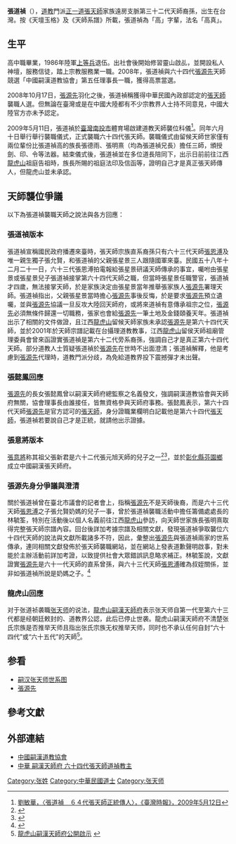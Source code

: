 
'''張道禎'''（{{bd|1966年||||Z張}}），[[道教|道教]]門派[[正一道|正一道]][[張天師|張天師]]家族遠房支脈第三十二代天師裔孫，出生在台灣。按《天壇玉格》及《天師系譜》所載，張道禎為「高」字輩，法名「高真」。

==生平==
高中職畢業，1986年陸軍[[上等兵|上等兵]]退伍。出社會後開始修習靈山啟乩，並開設私人神壇，服務信徒，踏上宗教服務業一職。2008年，張道禎與六十四代[[張源先|張源先]]天師競選「中國嗣漢道教協會」第五任理事長一職，獲得高票當選。

2008年10月17日，[[張源先|張源先]]羽化之後，張道禎稱獲得中華民國內政部認定的[[張天師|張天師]]襲職人選。但無論在臺灣或是在中國大陸都有不少宗教界人士持不同意見，中國大陸官方亦未予認定。

2009年5月11日，張道禎於[[臺灣|臺灣]][[南投市|南投市]]體育場啟建道教天師襲位科儀<ref>[http://www.twtimes.com.tw/html/modules/news/article.php?storyid=42521 劉敏華，〈張道禎　６４代張天師正統傳人〉，《臺灣時報》，2009年5月12日]{{dead link|date=2018年2月 |bot=InternetArchiveBot |fix-attempted=yes }}</ref>。同年六月十日舉行舉行襲職儀式，正式襲職六十四代張天師。襲職儀式由留候天師世家僅有兩位輩份比張道禎高的族長張德雨、張明熹（均為張道禎兄長）擔任三師，頒授劍、印、令等法器。結束儀式後，張道禎並在多位道長陪同下，出示日前前往江西[[龍虎山|龍虎山]]祖庭告祖時，族長所賜的祖庭法印及信函等，證明自己才是真正張天師傳人，但龍虎山並未承認。

==天師襲位爭議==
以下為張道禎襲職天師之說法與各方回應：

===張道禎版本===
張道禎宣稱國民政府播遷來臺時，張天師宗族直系裔孫只有六十三代天師[[張恩溥|張恩溥]]及唯一親生獨子張允賢，和張道禎的父親張星景三人跟隨國軍來臺。民國五十八年十二月二十一日，六十三代張恩溥拍電報給張星景研議天師傳承的事宜，囑咐由張星景或張星景兒子張道禎接掌第六十四代天師之職，但當時張星景任職警官，張道禎才四歲，無法接掌天師，於是家族決定由張星景當年推舉張家族人[[張源先|張源先]]署理天師。張道禎指出，父親張星景當時擔心[[張源先|張源先]]事後反悔，於是要求[[張源先|張源先]]預立遺囑，並與[[張源先|張源先]]協議一旦反攻大陸回天師府，或將來道禎有意傳承祖宗之位，[[張源先|張源先]]必須無條件歸還一切職務，張家也會給[[張源先|張源先]]一筆土地及金錢頤養天年。張道禎出示了相關的文件做證，且江西[[龍虎山|龍虎山]]留候天師家族未承認[[張源先|張源先]]是第六十四代天師，並於2001年於天師宗譜記載在台攝理道教教事，江西[[龍虎山|龍虎山]]留侯天師祖廟管理委員會曾來函證實張道禎是第六十二代旁系裔孫，強調自己才是真正第六十四代天師。部分道教人士質疑張道禎於[[張源先|張源先]]在世時不出面澄清；張道禎解釋，他是考慮到[[張源先|張源先]]代理時，道教門派分歧，為免給道教界投下震撼彈才未出聲。

===張懿鳳回應===
[[張源先|張源先]]的長女張懿鳳曾以嗣漢天師府總監察之名義發文，強調嗣漢道教協會與天師府無關，協會理事長由誰接任，皆無資格參與天師府事務。張懿鳳表示，第六十四代天師[[張源先|張源先]]是官方認可的[[張天師|張天師]]，身分證職業欄明白記載他是第六十四代[[張天師|張天師]]，張道禎若要說自己才是正統，就請他出示證據。

===張意將版本===
[[張意將|張意將]]称其祖父張新君是六十二代張元旭天師的兒子之一<ref>{{Cite web |url=http://dailynews.sina.com/bg/tw/twlocal/cna/20090610/0045340202.html |title=道教最高輩道長認定 張意將陞座第65代天師 |accessdate=2018-08-30 |archive-date=2016-03-04 |archive-url=https://web.archive.org/web/20160304101439/http://dailynews.sina.com/bg/tw/twlocal/cna/20090610/0045340202.html |dead-url=no }}</ref><ref>{{Cite web |url=http://www.cts65.com/about.php |title=張意將申請戶籍謄本正名，誰是道教天師 |accessdate=2018-08-30 |archive-date=2014-12-24 |archive-url=https://web.archive.org/web/20141224224553/http://www.cts65.com/about.php |dead-url=no }}</ref>，並於[[彰化縣|彰化縣]][[芬園鄉|芬園鄉]]成立中國嗣漢張天師府。

===張源先身分爭議與澄清===
關於張道禎曾在臺北市議會的記者會上，指稱[[張源先|張源先]]不是天師後裔，而是六十三代天師[[張恩溥|張恩溥]]之子張允賢奶媽的兒子一事，曾於張道禎襲職活動中擔任籌備處處長的林毓筌，特別在活動後以個人名義前往江西[[龍虎山|龍虎山]]參訪，向天師世家族長張明熹取得完整張天師宗譜內容。回台後詳加考據宗譜及相關文獻，發現張道禎爭取襲位六十四代天師的說法與文獻所載諸多不符，因此，彙整出[[張源先|張源先]]與張道禎兩家的世系傳承，連同相關文獻發佈於張天師襲職網站，並在網站上發表道歉聲明啟事，對未能於主辦活動前詳加考證，以致提供社會大眾錯誤訊息略求補正。林毓筌說，文獻證實[[張源先|張源先]]是六十一代天師的直系曾孫，與六十三代天師[[張恩溥|張恩溥]]確為叔姪關係，並非如張道禎所說是奶媽之子。<ref>{{Cite web |url=http://m.nownews.com/n/2010/03/22/750281 |title=道教張天師雙胞案　事實文獻還原真象 |access-date=2015-02-11 |archive-url=https://web.archive.org/web/20160304221957/http://m.nownews.com/n/2010/03/22/750281 |archive-date=2016-03-04 |dead-url=yes }}</ref>

===龍虎山回應===
对于张道祯袭職[[张天师|张天师]]的说法，[[龍虎山|龍虎山]][[嗣漢天師府|嗣漢天師府]]表示张天师自第一代至第六十三代都是经朝廷敕封的、道教界公認，此后已停止世袭。龍虎山嗣漢天師府不清楚张氏宗族是否推举天师且指出张氏宗族无权推举天师，同时也不承认任何自封“六十四代”或“六十五代”的天師<ref>[http://www.lhsdj.org/html/daoxiedongtai/20090807/87.html 龍虎山嗣漢天師府公開啟示] {{webarchive|url=https://web.archive.org/web/20101227203144/http://www.lhsdj.org/html/daoxiedongtai/20090807/87.html |date=2010-12-27 }}</ref>。

==参看==
*[[嗣汉张天师世系图|嗣汉张天师世系图]]
*[[張源先|張源先]]

==參考文獻==
<div class="references-small">
<references></references>
</div>

==外部連結==

*[https://web.archive.org/web/20100629104931/http://taoism-society.myweb.hinet.net/ 中國嗣漢道教協會]
*[https://web.archive.org/web/20091205030801/http://tw.myblog.yahoo.com/470142-468750 中華 嗣漢天師府 六十四代張天師道禎教主]

[[Category:张姓|Category:张姓]]
[[Category:中華民國道士|Category:中華民國道士]]
[[Category:张天师|Category:张天师]]